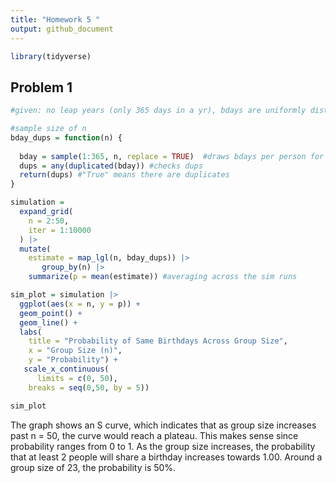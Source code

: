 ```yaml
---
title: "Homework 5 "
output: github_document
---
```

```r
library(tidyverse)
```

## Problem 1

```r
#given: no leap years (only 365 days in a yr), bdays are uniformly distributed over the year. 

#sample size of n
bday_dups = function(n) {
  
  bday = sample(1:365, n, replace = TRUE)  #draws bdays per person for size n
  dups = any(duplicated(bday)) #checks dups
  return(dups) #"True" means there are duplicates
}
```

```r
simulation = 
  expand_grid(
    n = 2:50,
    iter = 1:10000
  ) |>
  mutate(
    estimate = map_lgl(n, bday_dups)) |>
       group_by(n) |> 
    summarize(p = mean(estimate)) #averaging across the sim runs
```

```r
sim_plot = simulation |> 
  ggplot(aes(x = n, y = p)) + 
  geom_point() + 
  geom_line() +
  labs(
    title = "Probability of Same Birthdays Across Group Size",
    x = "Group Size (n)", 
    y = "Probability") +
   scale_x_continuous(
      limits = c(0, 50),
    breaks = seq(0,50, by = 5))

sim_plot
```

The graph shows an S curve, which indicates that as group size increases past n = 50, the curve would reach a plateau. This makes sense since probability ranges from 0 to 1.
As the group size increases, the probability that at least 2 people will share a birthday increases towards 1.00. Around a group size of 23, the probability is 50%.

